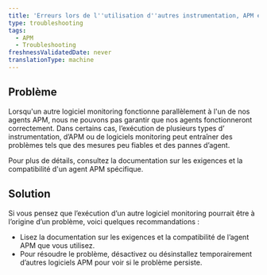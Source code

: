 ```yaml
---
title: 'Erreurs lors de l''utilisation d''autres instrumentation, APM et logiciels monitoring'
type: troubleshooting
tags:
  - APM
  - Troubleshooting
freshnessValidatedDate: never
translationType: machine
---
```


## Problème

Lorsqu'un autre logiciel monitoring fonctionne parallèlement à l'un de nos agents APM, nous ne pouvons pas garantir que nos agents fonctionneront correctement. Dans certains cas, l’exécution de plusieurs types d’ instrumentation, d’APM ou de logiciels monitoring peut entraîner des problèmes tels que des mesures peu fiables et des pannes d’agent.

Pour plus de détails, consultez la documentation sur les exigences et la compatibilité d'un agent APM spécifique.

## Solution

Si vous pensez que l’exécution d’un autre logiciel monitoring pourrait être à l’origine d’un problème, voici quelques recommandations :

* Lisez la documentation sur les exigences et la compatibilité de l’agent APM que vous utilisez.
* Pour résoudre le problème, désactivez ou désinstallez temporairement d’autres logiciels APM pour voir si le problème persiste.
